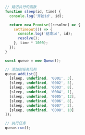 ```javascript
// 延迟执行的函数
function sleep(id, time) {
  console.log('开始id', id);

  return new Promise((resolve) => {
    setTimeout(() => {
      console.log('结束id', id);
      resolve();
    }, time * 1000);
  });
}

const queue = new Queue();

// 添加到任务队列
queue.addList([
  [sleep, undefined, '0001', 3],
  [sleep, undefined, '0002', 5],
  [sleep, undefined, '0003', 8],
  [sleep, undefined, '0004', 1],
  [sleep, undefined, '0005', 12],
  [sleep, undefined, '0006', 8],
  [sleep, undefined, '0007', 2],
  [sleep, undefined, '0008', 10]
]);

// 执行任务
queue.run();
```